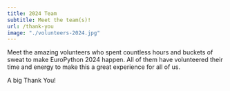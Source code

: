 ```yaml
---
title: 2024 Team
subtitle: Meet the team(s)!
url: /thank-you
image: "./volunteers-2024.jpg"
---
```


Meet the amazing volunteers who spent countless hours and buckets of sweat to make EuroPython 2024 happen.
All of them have volunteered their time and energy to make this a great experience for all of us.

A big Thank You!
